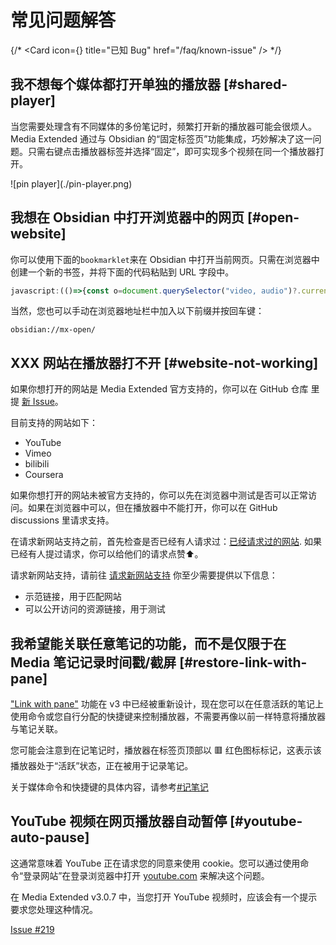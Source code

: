 

# 常见问题解答


{/* <Cards>
  <Card
    icon={<FaExclamationTriangle />}
    title="已知 Bug"
    href="/faq/known-issue"
  />
</Cards> */}

## 我不想每个媒体都打开单独的播放器 [#shared-player]

当您需要处理含有不同媒体的多份笔记时，频繁打开新的播放器可能会很烦人。Media Extended 通过与 Obsidian 的“固定标签页”功能集成，巧妙解决了这一问题。只需右键点击播放器标签并选择“固定”，即可实现多个视频在同一个播放器打开。

<Bleed>
![pin player](./pin-player.png)
</Bleed>

## 我想在 Obsidian 中打开浏览器中的网页 [#open-website]

你可以使用下面的`bookmarklet`来在 Obsidian 中打开当前网页。只需在浏览器中创建一个新的书签，并将下面的代码粘贴到 URL 字段中。

```javascript copy
javascript:(()=>{const o=document.querySelector("video, audio")?.currentTime;let e=window.location.href;o===null?e+="":window.location.hash?e+=`&t=${o}`:e+=`#t=${o}`;window.open(`obsidian://mx-open?url=${encodeURIComponent(e)}`);})();
```

当然，您也可以手动在浏览器地址栏中加入以下前缀并按回车键：

```text copy
obsidian://mx-open/
```

## XXX 网站在播放器打不开 [#website-not-working]

如果你想打开的网站是 Media Extended 官方支持的，你可以在 GitHub 仓库 里提 [新 Issue](https://github.com/PKM-er/media-extended/issues/new)。

目前支持的网站如下：
- YouTube
- Vimeo
- bilibili
- Coursera

如果你想打开的网站未被官方支持的，你可以先在浏览器中测试是否可以正常访问。如果在浏览器中可以，但在播放器中不能打开，你可以在 GitHub discussions 里请求支持。

在请求新网站支持之前，首先检查是否已经有人请求过：[已经请求过的网站](https://github.com/PKM-er/media-extended/discussions/categories/website). 
如果已经有人提过请求，你可以给他们的请求点赞⬆️。

请求新网站支持，请前往 [请求新网站支持](https://github.com/PKM-er/media-extended/discussions/new?category=website)
你至少需要提供以下信息：
- 示范链接，用于匹配网站
- 可以公开访问的资源链接，用于测试

## 我希望能关联任意笔记的功能，而不是仅限于在 Media 笔记记录时间戳/截屏 [#restore-link-with-pane]

["Link with pane"](https://github.com/PKM-er/media-extended/wiki/Open-Links-in-One-Shared-Player) 功能在 v3 中已经被重新设计，现在您可以在任意活跃的笔记上使用命令或您自行分配的快捷键来控制播放器，不需要再像以前一样特意将播放器与笔记关联。

您可能会注意到在记笔记时，播放器在标签页顶部以 🟥 红色图标标记，这表示该播放器处于“活跃”状态，正在被用于记录笔记。

关于媒体命令和快捷键的具体内容，请参考[#记笔记](/getting-started/first-note#taking-notes)

## YouTube 视频在网页播放器自动暂停 [#youtube-auto-pause]

这通常意味着 YouTube 正在请求您的同意来使用 cookie。您可以通过使用命令“登录网站”在登录浏览器中打开 [youtube.com](https://youtube.com) 来解决这个问题。

在 Media Extended v3.0.7 中，当您打开 YouTube 视频时，应该会有一个提示要求您处理这种情况。

[Issue #219](https://github.com/PKM-er/media-extended/issues/219)